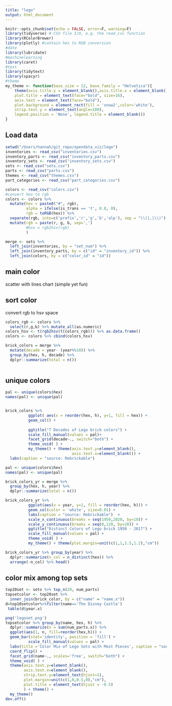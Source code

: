 ```yaml
---
title: "lego"
output: html_document
---
```


```r
knitr::opts_chunk$set(echo = FALSE, error=F, warning=F)
library(tidyverse) # CSV file I/O, e.g. the read_csv function
library(RColorBrewer)
library(plotly) #contain hex to RGB conversion
#date
library(lubridate)
#machinelearning
library(caret)
#text
library(tidytext)
library(spacyr)
#theme
my_theme <- function(base_size = 12, base_family = "Helvetica"){
    theme(axis.title.y = element_blank(),axis.title.x = element_blank(),
    plot.title = element_text(face="bold", size=16),
    axis.text = element_text(face="bold"),
    plot.background = element_rect(fill = 'snow2',color='white'),
    strip.text.y = element_text(angle=180),
    legend.position = 'None', legend.title = element_blank())
}

```

## Load data

```r
setwd("/Users/hannah/git_repo/opendata_viz/lego")
inventories <- read_csv("inventories.csv")
inventory_parts <- read_csv("inventory_parts.csv")
inventory_sets <- read_csv("inventory_sets.csv")
sets <- read_csv("sets.csv")
parts <- read_csv("parts.csv")
themes <- read_csv("themes.csv")
part_categories <- read_csv("part_categories.csv")
```



```r
colors <- read_csv("colors.csv")
#convert hex to rgb
colors <- colors %>% 
  mutate(hex = paste0("#", rgb),
         alpha = ifelse(is_trans == 't', 0.8, 0),
         rgb = toRGB(hex)) %>%
  separate(rgb, into=c('prefix','r','g','b','alp'), sep = "\\(|,|\\)") %>%
  mutate(rgb = paste(r, g, b, sep=',')
         #hsv = rgb2hsv(rgb)
         )
```

```r
merge <- sets %>% 
  left_join(inventories, by = "set_num") %>%
  left_join(inventory_parts, by = c("id" = "inventory_id")) %>%
  left_join(colors, by = c("color_id" = "id")) 
```

## main color
scatter with lines chart (simple yet fun)


## sort color
convert rgb to hsv space
```r
colors_rgb <- colors %>%
  select(r,g,b) %>% mutate_all(as.numeric)
colors_hsv <- t(rgb2hsv(t(colors_rgb))) %>% as.data.frame()
colors <- colors %>% cbind(colors_hsv)
```

```r
brick_colors = merge %>%
  mutate(decade = year- (year%%10)) %>%
  group_by(hex, h, decade) %>%
  dplyr::summarize(total = n())
  
```

## unique colors
```r
pal <- unique(colors$hex)
names(pal) <- unique(pal) 


brick_colors %>%
          ggplot( aes(x = reorder(hex, h), y=1, fill = hex)) + 
          geom_col() + 
                 
          ggtitle("7 Decades of Lego brick colors") +
          scale_fill_manual(values = pal)+ 
          facet_grid(decade~., switch="both") + 
          theme_void( ) +
          my_theme() + theme(axis.text.y=element_blank(),
                             axis.text.x=element_blank()) +
  labs(caption = "source: Rebrickable")  

```


```r
pal <- unique(colors$hex)
names(pal) <- unique(pal) 

brick_colors_yr = merge %>%
  group_by(hex, h, year) %>%
  dplyr::summarize(total = n())

brick_colors_yr %>%
          ggplot(aes(x = year, y=1, fill = reorder(hex, h))) + 
          geom_col(color = 'white', size=0.01) + 
          labs(caption = "source: Rebrickable")  +    
          scale_x_continuous(breaks = seq(1950,2020, by=10)) + 
          scale_y_continuous(breaks = seq(0,120, by=20)) + 
          ggtitle("Distinct Colors of Lego brick 1950 - 2017") +
          scale_fill_manual(values = pal) +
          theme_void( ) +
          my_theme() + theme(plot.margin=unit(c(1,1,1.5,1.2),"cm"))

```

```r
brick_colors_yr %>% group_by(year) %>%
  dplyr::summarize(n_col = n_distinct(hex)) %>%
  arrange(-n_col) %>% head()
```

## color mix among top sets

```r
top20set <- sets %>% top_n(20, num_parts)
topsetcolor <- top20set %>% 
  inner_join(brick_color, by = c("name" = "name.x"))
d=top10setcolor%>%filter(name=='The Disney Castle') 
 table(d$year.x)
```

```r
png('legoset.png')
topsetcolor %>% group_by(name, hex, h) %>%
  dplyr::summarize(n = sum(num_parts.x)) %>%
  ggplot(aes(1, n, fill=reorder(hex,h))) + 
  geom_bar(stat='identity', position = 'fill') +
          scale_fill_manual(values = pal) +
  labs(title ='Color Mix of Lego Sets with Most Pieces', caption = "source: Rebrickable") +
  coord_flip() +
  facet_grid(name~., scales='free', switch="both") +
  theme_void( ) + 
  theme(axis.text.y=element_blank(),
        axis.text.x=element_blank(),
        strip.text.y=element_text(hjust=1),
        plot.margin=unit(c(1,0,0.5,0),"cm"),
        plot.title = element_text(hjust = -0.5)
        ) + theme() +
  my_theme() 
dev.off()
```

